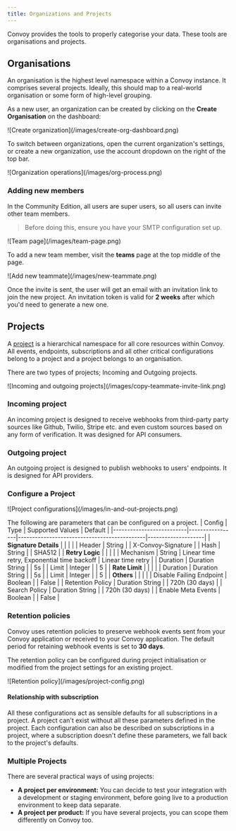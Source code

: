 ```yaml
---
title: Organizations and Projects
---
```


Convoy provides the tools to properly categorise your data. These tools are organisations and projects.

## Organisations

An organisation is the highest level namespace within a Convoy instance. It comprises several projects. Ideally, this should map to a real-world organisation or some form of high-level grouping.

As a new user, an organization can be created by clicking on the **Create Organisation** on the dashboard:

<Frame>![Create organization](/images/create-org-dashboard.png)</Frame>

To switch between organizations, open the current organization's settings, or create a new organization, use the account dropdown on the right of the top bar.

<Frame>![Organization operations](/images/org-process.png)</Frame>

### Adding new members

In the Community Edition, all users are super users, so all users can invite other team members.

> Before doing this, ensure you have your SMTP configuration set up.

<Frame>![Team page](/images/team-page.png)</Frame>

To add a new team member, visit the **teams** page at the top middle of the page.

<Frame>![Add new teammate](/images/new-teammate.png)</Frame>

Once the invite is sent, the user will get an email with an invitation link to join the new project. An invitation token is valid for **2 weeks** after which you'd need to generate a new one.

## Projects

A [project](https://dashboard.getconvoy.io/projects) is a hierarchical namespace for all core resources within Convoy. All events, endpoints, subscriptions and all other critical configurations belong to a project and a project belongs to an organisation.

There are two types of projects; Incoming and Outgoing projects.

<Frame>![Incoming and outgoing projects](/images/copy-teammate-invite-link.png)</Frame>

### Incoming project

An incoming project is designed to receive webhooks from third-party party sources like Github, Twilio, Stripe etc. and even custom sources based on any form of verification. It was designed for API consumers.

### Outgoing project

An outgoing project is designed to publish webhooks to users' endpoints. It is designed for API providers.

### Configure a Project

<Frame>![Project configurations](/images/in-and-out-projects.png)</Frame>

The following are parameters that can be configured on a project.
| Config                   | Type            | Supported Values                            | Default            |
|--------------------------|-----------------|---------------------------------------------|--------------------|
| **Signature Details**    |                 |                                             |                    |
| Header                   | String          |                                             | X-Convoy-Signature |
| Hash                     | String          |                                             | SHA512             |
| **Retry Logic**          |                 |                                             |                    |
| Mechanism                | String          | Linear time retry, Exponential time backoff | Linear time retry  |
| Duration                 | Duration String |                                             | 5s                 |
| Limit                    | Integer         |                                             | 5                  |
| **Rate Limit**           |                 |                                             |                    |
| Duration                 | Duration String |                                             | 5s                 |
| Limit                    | Integer         |                                             | 5                  |
| **Others**               |                 |                                             |                    |
| Disable Failing Endpoint | Boolean         |                                             | False              |
| Retention Policy         | Duration String |                                             | 720h (30 days)     |
| Search Policy            | Duration String |                                             | 720h (30 days)     |
| Enable Meta Events       | Boolean         |                                             | False              |

### Retention policies

Convoy uses retention policies to preserve webhook events sent from your Convoy application or received to your Convoy application. The default period for retaining webhook events is set to **30 days**.

The retention policy can be configured during project initialisation or modified from the project settings for an existing project.

<Frame>![Retention policy](/images/project-config.png)</Frame>

#### Relationship with subscription

All these configurations act as sensible defaults for all subscriptions in a project. A project can't exist without all these parameters defined in the project. Each configuration can also be described on subscriptions in a project, where a subscription doesn't define these parameters, we fall back to the project's defaults.

### Multiple Projects

There are several practical ways of using projects:

- **A project per environment:** You can decide to test your integration with a development or staging environment, before going live to a production environment to keep data separate.
- **A project per product:** If you have several projects, you can scope them differently on Convoy too.
